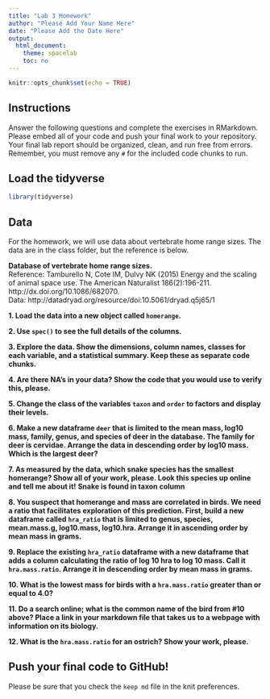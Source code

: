 ```yaml
---
title: "Lab 3 Homework"
author: "Please Add Your Name Here"
date: "Please Add the Date Here"
output:
  html_document:
    theme: spacelab
    toc: no
---
```


```r
knitr::opts_chunk$set(echo = TRUE)
```

## Instructions
Answer the following questions and complete the exercises in RMarkdown. Please embed all of your code and push your final work to your repository. Your final lab report should be organized, clean, and run free from errors. Remember, you must remove any `#` for the included code chunks to run.  

## Load the tidyverse
```r
library(tidyverse)
```

## Data
For the homework, we will use data about vertebrate home range sizes. The data are in the class folder, but the reference is below.  

**Database of vertebrate home range sizes.**  
Reference: Tamburello N, Cote IM, Dulvy NK (2015) Energy and the scaling of animal space use. The American Naturalist 186(2):196-211. http://dx.doi.org/10.1086/682070.  
Data: http://datadryad.org/resource/doi:10.5061/dryad.q5j65/1  

**1. Load the data into a new object called `homerange`.**  


**2. Use `spec()` to see the full details of the columns.**  


**3. Explore the data. Show the dimensions, column names, classes for each variable, and a statistical summary. Keep these as separate code chunks.**  


**4. Are there NA's in your data? Show the code that you would use to verify this, please.**  


**5. Change the class of the variables `taxon` and `order` to factors and display their levels.**  


**6. Make a new dataframe `deer` that is limited to the mean mass, log10 mass, family, genus, and species of deer in the database. The family for deer is cervidae. Arrange the data in descending order by log10 mass. Which is the largest deer?**  


**7. As measured by the data, which snake species has the smallest homerange? Show all of your work, please. Look this species up online and tell me about it!** **Snake is found in taxon column**    


**8. You suspect that homerange and mass are correlated in birds. We need a ratio that facilitates exploration of this prediction. First, build a new dataframe called `hra_ratio` that is limited to genus, species, mean.mass.g, log10.mass, log10.hra. Arrange it in ascending order by mean mass in grams.**  


**9. Replace the existing `hra_ratio` dataframe with a new dataframe that adds a column calculating the ratio of log 10 hra to log 10 mass. Call it `hra.mass.ratio`. Arrange it in descending order by mean mass in grams.**  


**10. What is the lowest mass for birds with a `hra.mass.ratio` greater than or equal to 4.0?**


**11. Do a search online; what is the common name of the bird from #10 above? Place a link in your markdown file that takes us to a webpage with information on its biology.**  


**12. What is the `hra.mass.ratio` for an ostrich? Show your work, please.**  


## Push your final code to GitHub!
Please be sure that you check the `keep md` file in the knit preferences.   